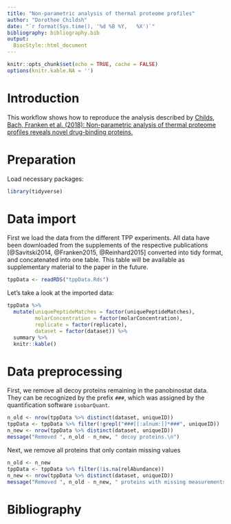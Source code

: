 ```yaml
---
title: "Non-parametric analysis of thermal proteome profiles"
author: "Dorothee Childsh"
date: "`r format(Sys.time(), '%d %B %Y,   %X')`"
bibliography: bibliography.bib
output: 
  BiocStyle::html_document
---
```


```r
knitr::opts_chunk$set(echo = TRUE, cache = FALSE)
options(knitr.kable.NA = '')
```

# Introduction
This workflow shows how to reproduce the analysis described by [Childs, Bach, Franken et al. (2018): Non-parametric analysis of thermal proteome profiles reveals novel drug-binding proteins.](https://www.biorxiv.org/content/early/2018/07/22/373845)

# Preparation

Load necessary packages:
```r
library(tidyverse)
```


# Data import

First we load the data from the different TPP experiments. All data have been downloaded from the supplements of the respective publications [@Savitski2014, @Franken2015, @Reinhard2015] converted into tidy format, and concatenated into one table. This table will be available as supplementary material to the paper in the future.

```r
tppData <- readRDS("tppData.Rds")
```

Let's take a look at the imported data:
```r
tppData %>% 
  mutate(uniquePeptideMatches = factor(uniquePeptideMatches), 
         molarConcentration = factor(molarConcentration), 
         replicate = factor(replicate), 
         dataset = factor(dataset)) %>% 
  summary %>% 
  knitr::kable()
```

# Data preprocessing

First, we remove all decoy proteins remaining in the panobinostat data. They can be recognized by the prefix `###`, which was assigned by the quantification software `isobarQuant`.
```r
n_old <- nrow(tppData %>% distinct(dataset, uniqueID))
tppData <- tppData %>% filter(!grepl("###[[:alnum:]]*###", uniqueID))
n_new <- nrow(tppData %>% distinct(dataset, uniqueID))
message("Removed ", n_old - n_new, " decoy proteins.\n")
```

Next, we remove all proteins that only contain missing values
```r
n_old <- n_new
tppData <- tppData %>% filter(!is.na(relAbundance))
n_new <- nrow(tppData %>% distinct(dataset, uniqueID))
message("Removed ", n_old - n_new, " proteins with missing measurements in all treament groups and replicates per dataset.\n")
```

# Bibliography